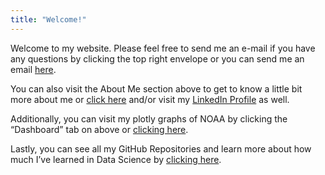 ```yaml
---
title: "Welcome!"
---
```


Welcome to my website. Please feel free to send me an e-mail if you have any questions by clicking the top right envelope or you can send me an email [here](deg2163@cumc.columbia).

You can also visit the About Me section above to get to know a little bit more about me or [click here](about.html) and/or visit my [LinkedIn Profile](https://linkedin.com/in/dianaballesteros/) as well.

Additionally, you can visit my plotly graphs of NOAA by clicking the "Dashboard" tab on above or [clicking here](flexdashboard.html).

Lastly, you can see all my GitHub Repositories and learn more about how much I've learned in Data Science by [clicking here](https://github.com/deg2163).